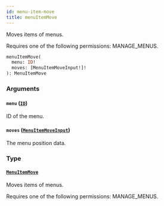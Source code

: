 ```yaml
---
id: menu-item-move
title: menuItemMove
---
```


Moves items of menus.

Requires one of the following permissions: MANAGE_MENUS.

```graphql
menuItemMove(
  menu: ID!
  moves: [MenuItemMoveInput!]!
): MenuItemMove
```

### Arguments

#### `menu` ([`ID`](../../../developer/api-reference/scalars/id))

ID of the menu.

#### `moves` ([`MenuItemMoveInput`](../../../developer/api-reference/inputs/menu-item-move-input))

The menu position data.

### Type

#### [`MenuItemMove`](../../../developer/api-reference/objects/menu-item-move)

Moves items of menus.

Requires one of the following permissions: MANAGE_MENUS.
